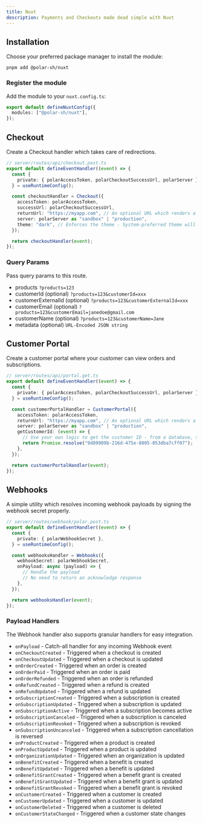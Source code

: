 ```yaml
---
title: Nuxt
description: Payments and Checkouts made dead simple with Nuxt
---
```


## Installation

Choose your preferred package manager to install the module:

`pnpm add @polar-sh/nuxt`

### Register the module

Add the module to your `nuxt.config.ts`:

```typescript
export default defineNuxtConfig({
  modules: ["@polar-sh/nuxt"],
});
```

## Checkout

Create a Checkout handler which takes care of redirections.

```typescript
// server/routes/api/checkout.post.ts
export default defineEventHandler((event) => {
  const {
    private: { polarAccessToken, polarCheckoutSuccessUrl, polarServer },
  } = useRuntimeConfig();

  const checkoutHandler = Checkout({
    accessToken: polarAccessToken,
    successUrl: polarCheckoutSuccessUrl,
    returnUrl: "https://myapp.com", // An optional URL which renders a back-button in the Checkout
    server: polarServer as "sandbox" | "production",
    theme: "dark", // Enforces the theme - System-preferred theme will be set if left omitted
  });

  return checkoutHandler(event);
});
```

### Query Params

Pass query params to this route.

- products `?products=123`
- customerId (optional) `?products=123&customerId=xxx`
- customerExternalId (optional) `?products=123&customerExternalId=xxx`
- customerEmail (optional) `?products=123&customerEmail=janedoe@gmail.com`
- customerName (optional) `?products=123&customerName=Jane`
- metadata (optional) `URL-Encoded JSON string`

## Customer Portal

Create a customer portal where your customer can view orders and subscriptions.

```typescript
// server/routes/api/portal.get.ts
export default defineEventHandler((event) => {
  const {
    private: { polarAccessToken, polarCheckoutSuccessUrl, polarServer },
  } = useRuntimeConfig();

  const customerPortalHandler = CustomerPortal({
    accessToken: polarAccessToken,
    returnUrl: "https://myapp.com", // An optional URL which renders a back-button in the Customer Portal
    server: polarServer as "sandbox" | "production",
    getCustomerId: (event) => {
      // Use your own logic to get the customer ID - from a database, session, etc.
      return Promise.resolve("9d89909b-216d-475e-8005-053dba7cff07");
    },
  });

  return customerPortalHandler(event);
});
```

## Webhooks

A simple utility which resolves incoming webhook payloads by signing the webhook secret properly.

```typescript
// server/routes/webhook/polar.post.ts
export default defineEventHandler((event) => {
  const {
    private: { polarWebhookSecret },
  } = useRuntimeConfig();

  const webhooksHandler = Webhooks({
    webhookSecret: polarWebhookSecret,
    onPayload: async (payload) => {
      // Handle the payload
      // No need to return an acknowledge response
    },
  });

  return webhooksHandler(event);
});
```

### Payload Handlers

The Webhook handler also supports granular handlers for easy integration.

- `onPayload` - Catch-all handler for any incoming Webhook event
- `onCheckoutCreated` - Triggered when a checkout is created
- `onCheckoutUpdated` - Triggered when a checkout is updated
- `onOrderCreated` - Triggered when an order is created
- `onOrderPaid` - Triggered when an order is paid
- `onOrderRefunded` - Triggered when an order is refunded
- `onRefundCreated` - Triggered when a refund is created
- `onRefundUpdated` - Triggered when a refund is updated
- `onSubscriptionCreated` - Triggered when a subscription is created
- `onSubscriptionUpdated` - Triggered when a subscription is updated
- `onSubscriptionActive` - Triggered when a subscription becomes active
- `onSubscriptionCanceled` - Triggered when a subscription is canceled
- `onSubscriptionRevoked` - Triggered when a subscription is revoked
- `onSubscriptionUncanceled` - Triggered when a subscription cancellation is reversed
- `onProductCreated` - Triggered when a product is created
- `onProductUpdated` - Triggered when a product is updated
- `onOrganizationUpdated` - Triggered when an organization is updated
- `onBenefitCreated` - Triggered when a benefit is created
- `onBenefitUpdated` - Triggered when a benefit is updated
- `onBenefitGrantCreated` - Triggered when a benefit grant is created
- `onBenefitGrantUpdated` - Triggered when a benefit grant is updated
- `onBenefitGrantRevoked` - Triggered when a benefit grant is revoked
- `onCustomerCreated` - Triggered when a customer is created
- `onCustomerUpdated` - Triggered when a customer is updated
- `onCustomerDeleted` - Triggered when a customer is deleted
- `onCustomerStateChanged` - Triggered when a customer state changes
